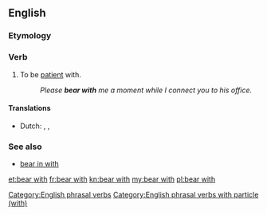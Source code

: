 ==English==

===Etymology===
{{rfe|lang=en}}

===Verb===
{{en-verb|bears with|bearing with|bore with|borne with}}

# {{lb|en|idiomatic}} To be [[patient]] with.
#: ''Please '''bear with''' me a moment while I connect you to his office.''

====Translations====
{{trans-top|be patient with}}
* Dutch: {{t|nl|[[geduld]] [[hebben]]}}, {{t+|nl|uithouden}}, {{t+|nl|verdragen}}
{{trans-mid}}
{{trans-bottom}}

===See also===
* [[bear in with]]

[[Category:English phrasal verbs]]
[[Category:English phrasal verbs with particle (with)]]

[[et:bear with]]
[[fr:bear with]]
[[kn:bear with]]
[[my:bear with]]
[[pl:bear with]]